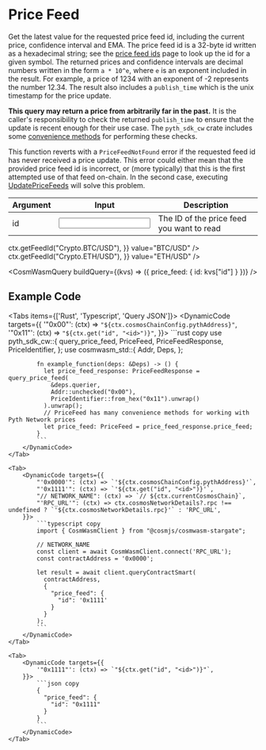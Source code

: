 
# Price Feed

Get the latest value for the requested price feed id, including the current price, confidence interval and EMA.
The price feed id is a 32-byte id written as a hexadecimal string; see the [price feed ids](../../price-feeds.mdx) page to look up the id for a given symbol.
The returned prices and confidence intervals are decimal numbers written in the form `a * 10^e`, where `e` is an exponent included in the result.
For example, a price of 1234 with an exponent of -2 represents the number 12.34.
The result also includes a `publish_time` which is the unix timestamp for the price update.

**This query may return a price from arbitrarily far in the past.**
It is the caller's responsibility to check the returned `publish_time` to ensure that the update is recent enough for their use case.
The `pyth_sdk_cw` crate includes some [convenience methods](https://github.com/pyth-network/pyth-sdk-rs/blob/main/pyth-sdk/src/lib.rs) for performing these checks.

This function reverts with a `PriceFeedNotFound` error if the requested feed id has never received a price update.
This error could either mean that the provided price feed id is incorrect, or (more typically) that this is the first
attempted use of that feed on-chain. In the second case, executing [UpdatePriceFeeds](update-price-feeds) will solve
this problem.

<div className="mt-6 overflow-x-auto">

| Argument                                 | Input                                       | Description                               |
| ---------------------------------------- | ------------------------------------------- | ----------------------------------------- |
| <Arg required={true} type="hex">id</Arg> | <Input id="id" format={InputFormats.Hex} /> | The ID of the price feed you want to read |

</div>

<Examples>
  <Example
    keyValues={{
      id: (ctx) => ctx.getFeedId("Crypto.BTC/USD"),
    }}
    value="BTC/USD"
  />
  <Example
    keyValues={{
      id: (ctx) => ctx.getFeedId("Crypto.ETH/USD"),
    }}
    value="ETH/USD"
  />
</Examples>

<CosmWasmQuery buildQuery={(kvs) => ({ price_feed: { id: kvs["id"] } })} />

## Example Code

<Tabs items={['Rust', 'Typescript', 'Query JSON']}>
    <Tab>
        <DynamicCode targets={{
            '"0x00"': (ctx) => `"${ctx.cosmosChainConfig.pythAddress}"`,
            '"0x11"': (ctx) => `"${ctx.get("id", "<id>")}"`,
        }}>
            ```rust copy
            use pyth_sdk_cw::{
              query_price_feed,
              PriceFeed,
              PriceFeedResponse,
              PriceIdentifier,
            };
            use cosmwasm_std::{
              Addr,
              Deps,
            };

            fn example_function(deps: &Deps) -> () {
              let price_feed_response: PriceFeedResponse = query_price_feed(
                &deps.querier,
                Addr::unchecked("0x00"),
                PriceIdentifier::from_hex("0x11").unwrap()
              ).unwrap();
              // PriceFeed has many convenience methods for working with Pyth Network prices
              let price_feed: PriceFeed = price_feed_response.price_feed;
            }
            ```
        </DynamicCode>
    </Tab>

    <Tab>
        <DynamicCode targets={{
            "'0x0000'": (ctx) => `'${ctx.cosmosChainConfig.pythAddress}'`,
            "'0x1111'": (ctx) => `'${ctx.get("id", "<id>")}'`,
            "// NETWORK_NAME": (ctx) => `// ${ctx.currentCosmosChain}`,
            "'RPC_URL'": (ctx) => ctx.cosmosNetworkDetails?.rpc !== undefined ? `'${ctx.cosmosNetworkDetails.rpc}'` : 'RPC_URL',
        }}>
            ```typescript copy
            import { CosmWasmClient } from "@cosmjs/cosmwasm-stargate";

            // NETWORK_NAME
            const client = await CosmWasmClient.connect('RPC_URL');
            const contractAddress = '0x0000';

            let result = await client.queryContractSmart(
              contractAddress,
              {
                "price_feed": {
                  "id": '0x1111'
                }
              }
            );
            ```
        </DynamicCode>
    </Tab>

    <Tab>
        <DynamicCode targets={{
            '"0x1111"': (ctx) => `"${ctx.get("id", "<id>")}"`,
        }}>
            ```json copy
            {
              "price_feed": {
                "id": "0x1111"
              }
            }
            ```
        </DynamicCode>
    </Tab>

</Tabs>
